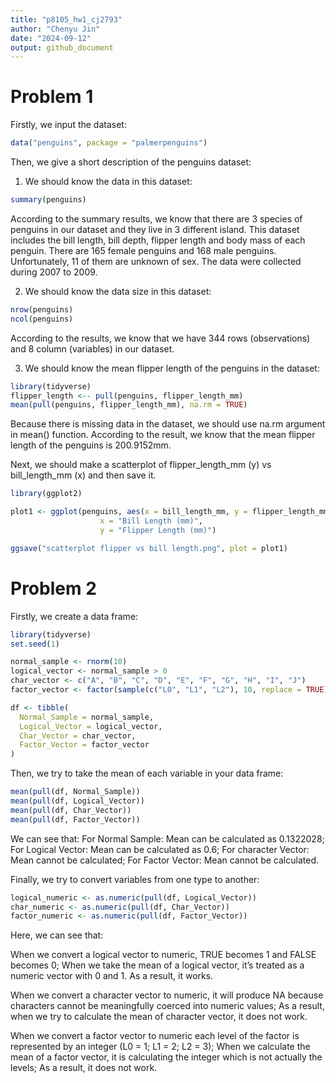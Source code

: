 ```yaml
---
title: "p8105_hw1_cj2793"
author: "Chenyu Jin"
date: "2024-09-12"
output: github_document
---
```


# Problem 1

Firstly, we input the dataset:

```r
data("penguins", package = "palmerpenguins")
```

Then, we give a short description of the penguins dataset:

1. We should know the data in this dataset:
```r
summary(penguins)
```
According to the summary results, we know that there are 3 species of penguins in
our dataset and they live in 3 different island. This dataset includes the bill length,
bill depth, flipper length and body mass of each penguin. There are 165 female penguins
and 168 male penguins. Unfortunately, 11 of them are unknown of sex. The data were
collected during 2007 to 2009.

2. We should know the data size in this dataset:
```r
nrow(penguins)
ncol(penguins)
```
According to the results, we know that we have 344 rows (observations) and 8 column
(variables) in our dataset.

3. We should know the mean flipper length of the penguins in the dataset:
```r
library(tidyverse)
flipper_length <-- pull(penguins, flipper_length_mm)
mean(pull(penguins, flipper_length_mm), na.rm = TRUE)
```
Because there is missing data in the dataset, we should use na.rm argument in
mean() function. According to the result, we know that the mean flipper length 
of the penguins is 200.9152mm.

Next, we should make a scatterplot of flipper_length_mm (y) vs bill_length_mm (x)
and then save it.
```r
library(ggplot2)

plot1 <- ggplot(penguins, aes(x = bill_length_mm, y = flipper_length_mm, color = species)) + geom_point() + labs(title = "Scatterplot of Flipper Length vs Bill Length",
                    x = "Bill Length (mm)",
                    y = "Flipper Length (mm)")

ggsave("scatterplot flipper vs bill length.png", plot = plot1)
```
# Problem 2

Firstly, we create a data frame:
```r
library(tidyverse)
set.seed(1)

normal_sample <- rnorm(10)
logical_vector <- normal_sample > 0
char_vector <- c("A", "B", "C", "D", "E", "F", "G", "H", "I", "J")
factor_vector <- factor(sample(c("L0", "L1", "L2"), 10, replace = TRUE))

df <- tibble(
  Normal_Sample = normal_sample,
  Logical_Vector = logical_vector,
  Char_Vector = char_vector,
  Factor_Vector = factor_vector
)
```

Then, we try to take the mean of each variable in your data frame:
```r
mean(pull(df, Normal_Sample))
mean(pull(df, Logical_Vector))
mean(pull(df, Char_Vector))
mean(pull(df, Factor_Vector))
```
We can see that:
For Normal Sample: Mean can be calculated as 0.1322028;
For Logical Vector: Mean can be calculated as 0.6;
For character Vector: Mean cannot be calculated;
For Factor Vector: Mean cannot be calculated.

Finally, we try to convert variables from one type to another:
```r
logical_numeric <- as.numeric(pull(df, Logical_Vector))
char_numeric <- as.numeric(pull(df, Char_Vector))
factor_numeric <- as.numeric(pull(df, Factor_Vector))
```
Here, we can see that:

When we convert a logical vector to numeric, TRUE becomes 1 and FALSE becomes 0;
When we take the mean of a logical vector, it's treated as a numeric vector with 0 and 1.
As a result, it works.

When we convert a character vector to numeric, it will produce NA because characters cannot be meaningfully coerced into numeric values;
As a result, when we try to calculate the mean of character vector, it does not work.

When we convert a factor vector to numeric each level of the factor is represented by an integer (L0 = 1; L1 = 2; L2 = 3);
When we calculate the mean of a factor vector, it is calculating the integer which is not
actually the levels; As a result, it does not work.

